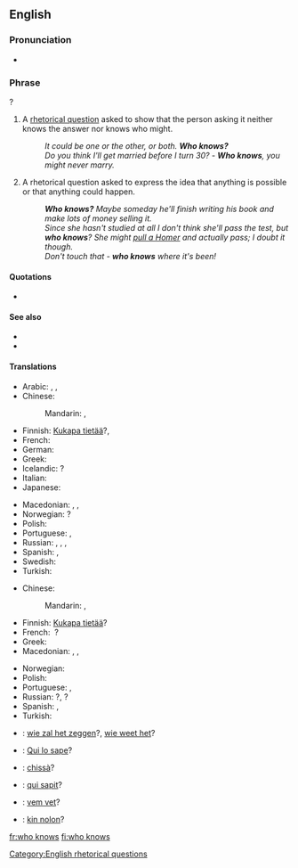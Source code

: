 ==English==

===Pronunciation===
* {{audio|en-us-who-knows.ogg|Audio (US)|lang=en}}

===Phrase===
{{head|en|phrase|head=[[who]] [[knows]]}}?

# A [[rhetorical question]] asked to show that the person asking it neither knows the answer nor knows who might.
#: ''It could be one or the other, or both. '''Who knows?'''''
#: ''Do you think I'll get married before I turn 30?'' - '''''Who knows''', you might never marry.''
# A rhetorical question asked to express the idea that anything is possible or that anything could happen.
#: '''''Who knows?''' Maybe someday he'll finish writing his book and make lots of money selling it.''
#: ''Since she hasn't studied at all I don't think she'll pass the test, but '''who knows'''? She might [[pull a Homer]] and actually pass; I doubt it though.''
#: ''Don't touch that - '''who knows''' where it's been!''
====Quotations====
* {{seeCites}}

====See also====
* {{l|en|God knows}}
* {{l|en|who cares}}

====Translations====
{{trans-top|a rhetorical question asked to show that the asker neither knows the answer nor who might know it}}
* Arabic: {{t|ar|مَن يَدْرِي؟}}, {{t|ar|اَللّٰهُ أَعْلَم}}, {{t|ar|إِبْصَر}}
* Chinese:
*: Mandarin: {{t+|cmn|誰知道|alt=誰知道？|sc=Hani}}, {{t|cmn|谁知道|alt=谁知道？|tr=shéi zhīdào|sc=Hani}}
* Finnish: [[Kukapa tietää]]?, {{t|fi|tiedä vaikka}}
* French: {{t+|fr|qui sait|alt=qui sait ?}} <!-- a space before ? is required -->
* German: {{t|de|wer weiß?}}
* Greek: {{t|el|ποιος ξέρει;}}
* Icelandic: {{t|is|hver veit}}?
* Italian: {{t+|it|chissà?}}
* Japanese: {{t|ja|誰が知っているのか|alt=誰が知っているのか？|tr=dare-ga shitte iru no ka?}}
{{trans-mid}}
* Macedonian: {{t|mk|којзнае|tr=kójznae}}, {{t|mk|кој го знае|tr=koj go znáe}}, {{t|mk|кој ќе знае|tr=koj ḱe znáe}}
* Norwegian: {{t|no|hvem vet}}?
* Polish: {{t|pl|kto wie?}}
* Portuguese: {{t|pt|quem sabe?}}, {{t|pt|vai saber?}}
* Russian: {{t|ru|кто зна́ет?}}, {{t|ru|кто его знает||alt=кто его́ зна́ет?|tr=kto jevó znájet?}}, {{t|ru|как знать?}}, {{t+|ru|чёрт его́ зна́ет!|sc=Cyrl}}
* Spanish: {{t|es|quién sabe|alt=¿quién sabe?}}, {{t|es|quién sabe|alt=¡quién sabe!}}
* Swedish: {{t|sv|vem vet?}}
* Turkish: {{t|tr|kim bilir}}
{{trans-bottom}}

{{trans-top|asked to express the idea that anything is possible}}
* Chinese:
*: Mandarin: {{t+|cmn|誰知道|alt=誰知道？|sc=Hani}}, {{t|cmn|谁知道|alt=谁知道？|tr=shéi zhīdào|sc=Hani}}
* Finnish: [[Kukapa tietää]]?
* French: {{t+|fr|qui sait}}&nbsp;?
* Greek: {{t|el|ποιος ξέρει;}}
* Macedonian: {{t|mk|којзнае|tr=kójznae}}, {{t|mk|кој го знае|tr=koj go znáe}}, {{t|mk|кој ќе знае|tr=koj ḱe znáe}}
{{trans-mid}}
* Norwegian: {{t|no|hvem vet?}}
* Polish: {{t|pl|kto wie?}}
* Portuguese: {{t|pt|quem sabe?}}, {{t|pt|vai saber?}}
* Russian: {{t|ru|кто зна́ет}}?, {{t|ru|кто его́ зна́ет|tr=kto jevó znájet}}?
* Spanish: {{t|es|quién sabe|alt=¿quién sabe?}}, {{t|es|quién sabe|alt=¡quién sabe!}}
* Turkish: {{t|tr|kim bilir?}}
{{trans-bottom}}

{{checktrans-top}}
* {{ttbc|nl}}: [[wie zal het zeggen]]?, [[wie weet het]]?
* {{ttbc|ia}}: [[Qui lo sape]]?
{{trans-mid}}
* {{ttbc|it}}: [[chissà]]?
* {{ttbc|la}}: [[qui sapit]]?
* {{ttbc|sv}}: [[vem vet]]?
* {{ttbc|vo}}: [[kin nolon]]?
{{trans-bottom}}

[[Category:English rhetorical questions]]

[[fr:who knows]]
[[fi:who knows]]